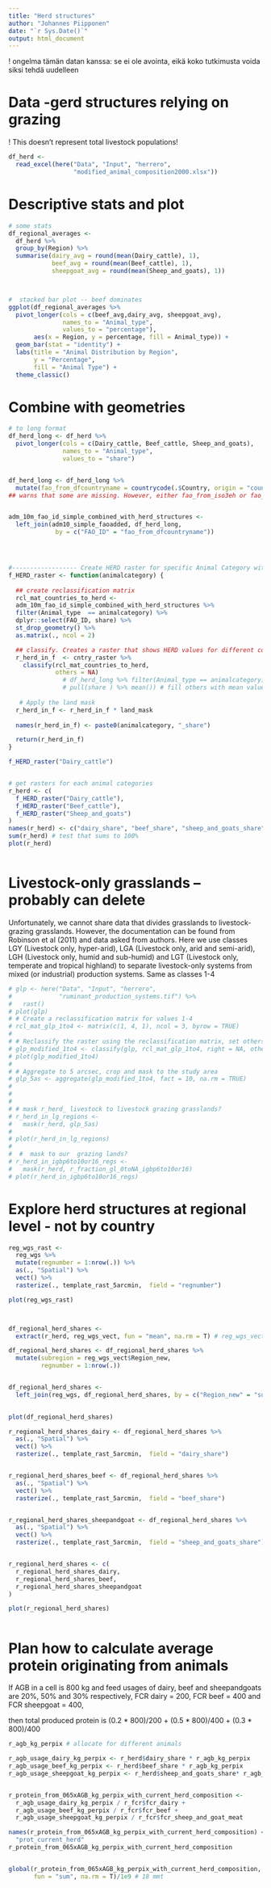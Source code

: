 ```yaml
---
title: "Herd structures"
author: "Johannes Piipponen"
date: "`r Sys.Date()`"
output: html_document
---
```


! ongelma tämän datan kanssa: se ei ole avointa, eikä koko tutkimusta voida siksi tehdä uudelleen

# Data -gerd structures relying on grazing
! This doesn't represent total livestock populations!

```r
df_herd <- 
  read_excel(here("Data", "Input", "herrero",
                  "modified_animal_composition2000.xlsx"))

```

# Descriptive stats and plot

```r
# some stats
df_regional_averages <-
  df_herd %>% 
  group_by(Region) %>% 
  summarise(dairy_avg = round(mean(Dairy_cattle), 1),
            beef_avg = round(mean(Beef_cattle), 1),
            sheepgoat_avg = round(mean(Sheep_and_goats), 1))



#  stacked bar plot -- beef dominates
ggplot(df_regional_averages %>%
  pivot_longer(cols = c(beef_avg,dairy_avg, sheepgoat_avg),
               names_to = "Animal_type",
               values_to = "percentage"), 
       aes(x = Region, y = percentage, fill = Animal_type)) +
  geom_bar(stat = "identity") +
  labs(title = "Animal Distribution by Region",
       y = "Percentage",
       fill = "Animal Type") +
  theme_classic()


```


# Combine with geometries

```r
# to long format
df_herd_long <- df_herd %>%
  pivot_longer(cols = c(Dairy_cattle, Beef_cattle, Sheep_and_goats),
               names_to = "Animal_type",
               values_to = "share")


df_herd_long <- df_herd_long %>%
  mutate(fao_from_dfcountryname = countrycode(.$Country, origin = "country.name",  destination = "fao"))
## warns that some are missing. However, either fao_from_iso3eh or fao_from_SOVEREIGNT includes most


adm_10m_fao_id_simple_combined_with_herd_structures <-
  left_join(adm10_simple_faoadded, df_herd_long, 
             by = c("FAO_ID" = "fao_from_dfcountryname")) 




#------------------ Create HERD raster for specific Animal Category with function
f_HERD_raster <- function(animalcategory) {
  
  ## create reclassification matrix
  rcl_mat_countries_to_herd <-
  adm_10m_fao_id_simple_combined_with_herd_structures %>% 
  filter(Animal_type  == animalcategory) %>% 
  dplyr::select(FAO_ID, share) %>%
  st_drop_geometry() %>% 
  as.matrix(., ncol = 2)

  ## classify. Creates a raster that shows HERD values for different countries
  r_herd_in_f  <- cntry_raster %>%
    classify(rcl_mat_countries_to_herd, 
             others = NA)
               # df_herd_long %>% filter(Animal_type == animalcategory) %>% 
               # pull(share ) %>% mean()) # fill others with mean value
  
   # Apply the land mask
  r_herd_in_f <- r_herd_in_f * land_mask
  
  names(r_herd_in_f) <- paste0(animalcategory, "_share")

  return(r_herd_in_f)
}

f_HERD_raster("Dairy_cattle")


# get rasters for each animal categories
r_herd <- c(
  f_HERD_raster("Dairy_cattle"),
  f_HERD_raster("Beef_cattle"),
  f_HERD_raster("Sheep_and_goats")
)
names(r_herd) <- c("dairy_share", "beef_share", "sheep_and_goats_share")
sum(r_herd) # test that sums to 100%
plot(r_herd)



```
# Livestock-only grasslands -- probably can delete

Unfortunately, we cannot share data that divides grasslands to livestock-grazing grasslands. However, the documentation can be found from Robinson et al (2011) and data asked from authors. Here we use classes
LGY (Livestock only, hyper-arid),
LGA (Livestock only, arid and semi-arid),
LGH (Livestock only, humid and sub-humid) and 
LGT (Livestock only, temperate and tropical highland) 
to separate livestock-only systems from mixed (or industrial) production systems. Same as classes 1-4


```r
# glp <- here("Data", "Input", "herrero",
#             "ruminant_production_systems.tif") %>% 
#   rast()
# plot(glp)
# # Create a reclassification matrix for values 1-4
# rcl_mat_glp_1to4 <- matrix(c(1, 4, 1), ncol = 3, byrow = TRUE)
# 
# # Reclassify the raster using the reclassification matrix, set others to NA
# glp_modified_1to4 <- classify(glp, rcl_mat_glp_1to4, right = NA, others = NA)
# plot(glp_modified_1to4)
# 
# # Aggregate to 5 arcsec, crop and mask to the study area
# glp_5as <- aggregate(glp_modified_1to4, fact = 10, na.rm = TRUE)
# 
# 
# 
# # mask r_herd_ livestock to livestock grazing grasslands?
# r_herd_in_lg_regions <- 
#   mask(r_herd, glp_5as)
# 
# plot(r_herd_in_lg_regions)
# 
#  #  mask to our  grazing lands?
# r_herd_in_igbp6to10or16_regs <-
#   mask(r_herd, r_fraction_gl_0toNA_igbp6to10or16)
# plot(r_herd_in_igbp6to10or16_regs)
```


# Explore herd structures at regional level - not by country

```r
reg_wgs_rast <-
  reg_wgs %>% 
  mutate(regnumber = 1:nrow(.)) %>% 
  as(., "Spatial") %>% 
  vect() %>% 
  rasterize(., template_rast_5arcmin,  field = "regnumber")

plot(reg_wgs_rast)



df_regional_herd_shares <- 
  extract(r_herd, reg_wgs_vect, fun = "mean", na.rm = T) # reg_wgs_vect in packages script

df_regional_herd_shares <- df_regional_herd_shares %>% 
  mutate(subregion = reg_wgs_vect$Region_new,
         regnumber = 1:nrow(.))


df_regional_herd_shares <- 
  left_join(reg_wgs, df_regional_herd_shares, by = c("Region_new" = "subregion")) 
  

plot(df_regional_herd_shares)

r_regional_herd_shares_dairy <- df_regional_herd_shares %>% 
  as(., "Spatial") %>% 
  vect() %>% 
  rasterize(., template_rast_5arcmin,  field = "dairy_share")


r_regional_herd_shares_beef <- df_regional_herd_shares %>% 
  as(., "Spatial") %>% 
  vect() %>% 
  rasterize(., template_rast_5arcmin,  field = "beef_share")


r_regional_herd_shares_sheepandgoat <- df_regional_herd_shares %>% 
  as(., "Spatial") %>% 
  vect() %>% 
  rasterize(., template_rast_5arcmin,  field = "sheep_and_goats_share")


r_regional_herd_shares <- c(
  r_regional_herd_shares_dairy,
  r_regional_herd_shares_beef,
  r_regional_herd_shares_sheepandgoat
)

plot(r_regional_herd_shares)



```

# Plan how to calculate average protein originating from animals

If AGB in a cell is 800 kg and feed usages of dairy, beef and sheepandgoats are
20%, 50% and 30% respectively, FCR dairy = 200, FCR beef = 400 and FCR sheepgoat = 400,

then total produced protein is (0.2 * 800)/200 + (0.5 * 800)/400 + (0.3 * 800)/400

```r
r_agb_kg_perpix # allocate for different animals

r_agb_usage_dairy_kg_perpix <- r_herd$dairy_share * r_agb_kg_perpix
r_agb_usage_beef_kg_perpix <- r_herd$beef_share * r_agb_kg_perpix
r_agb_usage_sheepgoat_kg_perpix <- r_herd$sheep_and_goats_share* r_agb_kg_perpix


r_protein_from_065xAGB_kg_perpix_with_current_herd_composition <- 
  r_agb_usage_dairy_kg_perpix / r_fcr$fcr_dairy + 
  r_agb_usage_beef_kg_perpix / r_fcr$fcr_beef + 
  r_agb_usage_sheepgoat_kg_perpix / r_fcr$fcr_sheep_and_goat_meat

names(r_protein_from_065xAGB_kg_perpix_with_current_herd_composition) <-
  "prot_current_herd"
r_protein_from_065xAGB_kg_perpix_with_current_herd_composition


global(r_protein_from_065xAGB_kg_perpix_with_current_herd_composition,
       fun = "sum", na.rm = T)/1e9 # 18 mmt
```


